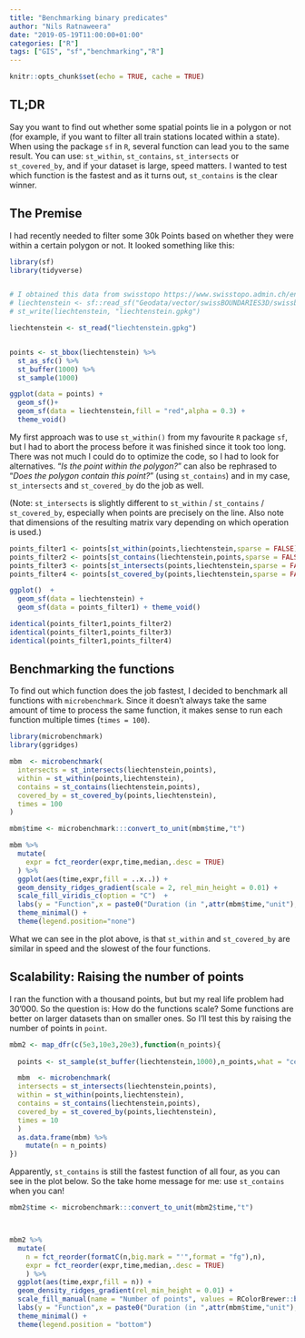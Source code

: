 ```yaml
---
title: "Benchmarking binary predicates"
author: "Nils Ratnaweera"
date: "2019-05-19T11:00:00+01:00"
categories: ["R"]
tags: ["GIS", "sf","benchmarking","R"]
---
```


```r
knitr::opts_chunk$set(echo = TRUE, cache = TRUE)

```


## TL;DR

Say you want to find out whether some spatial points lie in a polygon or not (for example, if you want to filter all train stations located within a state). When using the package `sf` in `R`, several function can lead you to the same result. You can use: `st_within`, `st_contains`, `st_intersects` or `st_covered_by`, and if your dataset is large, speed matters. I wanted to test which function is the fastest and as it turns out, `st_contains` is the clear winner.


## The Premise

I had recently needed to filter some 30k Points based on whether they were within a certain polygon or not. It looked something like this:
```r

library(sf)
library(tidyverse)


# I obtained this data from swisstopo https://www.swisstopo.admin.ch/en/geodata/landscape/boundaries3d.html and stored it on my local hard drive as a geopackage. 
# liechtenstein <- sf::read_sf("Geodata/vector/swissBOUNDARIES3D/swissboundaries3d_2021-07.gpkg", query = "SELECT * FROM TLM_LANDESGEBIET WHERE NAME = 'Liechtenstein'")
# st_write(liechtenstein, "liechtenstein.gpkg")

liechtenstein <- st_read("liechtenstein.gpkg")


points <- st_bbox(liechtenstein) %>% 
  st_as_sfc() %>%
  st_buffer(1000) %>%
  st_sample(1000)

ggplot(data = points) + 
  geom_sf()+
  geom_sf(data = liechtenstein,fill = "red",alpha = 0.3) + 
  theme_void()


```

My first approach was to use `st_within()` from my favourite `R` package `sf`, but I had to abort the process before it was finished since it took too long. There was not much I could do to optimize the code, so I had to look for alternatives. "_Is the point *within* the polygon?_" can also be rephrased to "_Does the polygon *contain* this point?_" (using `st_contains`) and in my case, `st_intersects` and `st_covered_by` do the job as well. 

(Note: `st_intersects` is slightly different to `st_within` / `st_contains` / `st_covered_by`, especially when points are precisely on the line. Also note that dimensions of the resulting matrix vary depending on which operation is used.)


```r
points_filter1 <- points[st_within(points,liechtenstein,sparse = FALSE)[,1]]
points_filter2 <- points[st_contains(liechtenstein,points,sparse = FALSE)[1,]]
points_filter3 <- points[st_intersects(points,liechtenstein,sparse = FALSE)[,1]]
points_filter4 <- points[st_covered_by(points,liechtenstein,sparse = FALSE)[,1]]

ggplot()  + 
  geom_sf(data = liechtenstein) + 
  geom_sf(data = points_filter1) + theme_void()

identical(points_filter1,points_filter2)
identical(points_filter1,points_filter3)
identical(points_filter1,points_filter4)

```


## Benchmarking the functions

To find out which function does the job fastest, I decided to benchmark all functions with `microbenchmark`. Since it doesn't always take the same amount of time to process the same function, it makes sense to run each function multiple times (`times = 100`).


```r

library(microbenchmark)
library(ggridges)

mbm  <- microbenchmark(
  intersects = st_intersects(liechtenstein,points),
  within = st_within(points,liechtenstein),
  contains = st_contains(liechtenstein,points),
  covered_by = st_covered_by(points,liechtenstein),
  times = 100
)

mbm$time <- microbenchmark:::convert_to_unit(mbm$time,"t")

mbm %>%
  mutate(
    expr = fct_reorder(expr,time,median,.desc = TRUE)
  ) %>%
  ggplot(aes(time,expr,fill = ..x..)) +
  geom_density_ridges_gradient(scale = 2, rel_min_height = 0.01) +
  scale_fill_viridis_c(option = "C")  +
  labs(y = "Function",x = paste0("Duration (in ",attr(mbm$time,"unit"),")")) +
  theme_minimal() +
  theme(legend.position="none")

```

What we can see in the plot above, is that `st_within` and `st_covered_by` are similar in speed and the slowest of the four functions.

## Scalability: Raising the number of points

I ran the function with a thousand points, but but my real life problem had 30'000. So the question is: How do the functions scale? Some functions are better on larger datasets than on smaller ones. So I'll test this by raising the number of points in `point`.


```r
mbm2 <- map_dfr(c(5e3,10e3,20e3),function(n_points){
  
  points <- st_sample(st_buffer(liechtenstein,1000),n_points,what = "centers")

  mbm  <- microbenchmark(
  intersects = st_intersects(liechtenstein,points),
  within = st_within(points,liechtenstein),
  contains = st_contains(liechtenstein,points),
  covered_by = st_covered_by(points,liechtenstein),
  times = 10
  )
  as.data.frame(mbm) %>%
    mutate(n = n_points)
})
```


Apparently, `st_contains` is still the fastest function of all four, as you can see in the plot below. So the take home message for me: use `st_contains` when you can!

```r

mbm2$time <- microbenchmark:::convert_to_unit(mbm2$time,"t")



mbm2 %>%
  mutate(
    n = fct_reorder(formatC(n,big.mark = "'",format = "fg"),n),
    expr = fct_reorder(expr,time,median,.desc = TRUE)
    ) %>%
  ggplot(aes(time,expr,fill = n)) +
  geom_density_ridges_gradient(rel_min_height = 0.01) +
  scale_fill_manual(name = "Number of points", values = RColorBrewer::brewer.pal(3, "YlOrRd")) +
  labs(y = "Function",x = paste0("Duration (in ",attr(mbm$time,"unit"),")")) +
  theme_minimal() +
  theme(legend.position = "bottom")
  
```